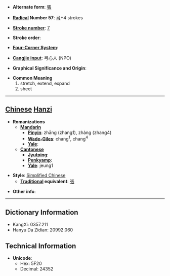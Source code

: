 * '''Alternate form''': [[張]]

* '''[[Wiktionary:Chinese radical index| Radical]] Number 57''': [[Wiktionary:Chinese radical index 弓|弓]]+4 strokes

* '''[[Wiktionary:Chinese total strokes index|Stroke number]]''': [[Wiktionary:Chinese total strokes index 7|7]]

* '''Stroke order''': 

* '''[[Wiktionary:Chinese four corner index|Four-Corner System]]''': 

* '''[[Wiktionary:Chinese Cangjie index|Cangjie input]]''': 弓心人 (NPO)

* '''Graphical Significance and Origin''': 

* '''Common Meaning'''
*#stretch, extend, expand
*# sheet


----

== [[Chinese]] [[Hanzi]] ==

* '''Romanizations'''
** '''[[Mandarin]]'''
*** '''[[Pinyin]]''': zhāng (zhang1), zhàng (zhang4)
*** '''[[Wade-Giles]]''': chang<sup>1</sup>, chang<sup>4</sup>
*** '''[[Yale]]''': 
** '''[[Cantonese]]'''
*** '''[[Jyutping]]''':
*** '''[[Penkyamp]]''': 
*** '''[[Yale]]''': jeung1

* '''Style''': [[Simplified Chinese]] 
** '''[[Traditional Chinese|Traditional]] equivalent''': [[張]]

* '''Other info''': 

----

== Dictionary Information ==

* KangXi: 0357.211
* Hanyu Da Zidian: 20992.060

== Technical Information ==

* '''Unicode''':
** Hex: 5F20
** Decimal: 24352